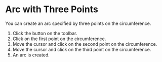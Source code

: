 
# Arc with Three Points

You can create an arc specified by three points on the circumference.

<Reference shortcut='' command='Three-Point Arc' button='Toolbar' />

1. Click the button on the toolbar.
2. Click on the first point on the circumference.
3. Move the cursor and click on the second point on the circumference.
3. Move the cursor and click on the third point on the circumference.
5. An arc is created.
